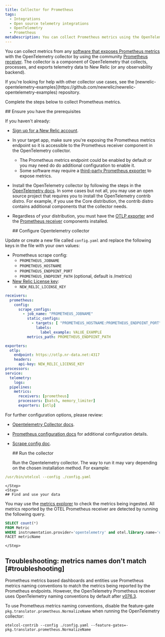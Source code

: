 ```yaml
---
title: Collector for Prometheus
tags:
  - Integrations
  - Open source telemetry integrations
  - OpenTelemetry
  - Prometheus
metaDescription: You can collect Prometheus metrics using the OpenTelemetry collector.
---
```


You can collect metrics from any [software that exposes Prometheus metrics](https://prometheus.io/docs/instrumenting/exporters/) with the OpenTelemetry collector by using the community [Prometheus receiver](https://github.com/open-telemetry/opentelemetry-collector-contrib/tree/main/receiver/prometheusreceiver). The collector is a component of OpenTelemetry that collects, processes, and exports telemetry data to New Relic (or any observability backend).

<Callout variant="tip">
  If you're looking for help with other collector use cases, see the [newrelic-opentelemetry-examples](https://github.com/newrelic/newrelic-opentelemetry-examples) repository.
</Callout>

Complete the steps below to collect Prometheus metrics.

<Steps>
    <Step>
    ## Ensure you have the prerequisites 

If you haven't already:

* [Sign up for a New Relic account](https://newrelic.com/signup).
* In your target app, make sure you're exposing the Prometheus metrics endpoint so it is accessible to the Prometheus receiver component in the OpenTelemetry collector.
  * The Prometheus metrics endpoint could be enabled by default or you may need do do additional configuration to enable it.
  * Some software may require a [third-party Prometheus exporter](https://prometheus.io/docs/instrumenting/exporters/#third-party-exporters) to expose metrics.
* Install the OpenTelemetry collector by following the steps in the [OpenTelemetry docs](https://opentelemetry.io/docs/collector/getting-started/). In some cases but not all, you may use an open source project that requires you to install the OpenTelemetry contrib distro. For example, if you use the Core distribution, the contrib distro contains additional components that the collector needs. 
* Regardless of your distribution, you must have the [OTLP exporter](https://pkg.go.dev/go.opentelemetry.io/collector/exporter/otlpexporter) and the [Prometheus receiver](https://github.com/open-telemetry/opentelemetry-collector-contrib/tree/main/receiver/prometheusreceiver) components installed.

    </Step>
    <Step>
    ## Configure Opentelemetry collector

Update or create a new file called `config.yaml` and replace the following keys in the file with your own values:

* Prometheus scrape config:
    * `PROMETHEUS_JOBNAME`
    * `PROMETHEUS_HOSTNAME`  
    * `PROMETHEUS_ENDPOINT_PORT`
    * `PROMETHEUS_ENDPOINT_PATH`  (optional, default is /metrics)
* [New Relic License key](/docs/apis/intro-apis/new-relic-api-keys/#license-key):
	* `NEW_RELIC_LICENSE_KEY`

```yaml
receivers:
  prometheus:
    config:
      scrape_configs:
        - job_name: "PROMETHEUS_JOBNAME"
          static_configs:
            - targets: [ "PROMETHEUS_HOSTNAME:PROMETHEUS_ENDPOINT_PORT" ]
              labels:
                label_example: VALUE_EXAMPLE
          metrics_path: PROMETHEUS_ENDPOINT_PATH

exporters:
  otlp:
    endpoint: https://otlp.nr-data.net:4317
    headers:
      api-key: NEW_RELIC_LICENSE_KEY
processors:
service:
  telemetry:
    logs:
  pipelines:
    metrics:
      receivers: [prometheus]
      processors: [batch, memory_limiter]
      exporters: [otlp]
```

For further configuration options, please review:

* [Opentelemetry Collector docs](https://opentelemetry.io/docs/collector/configuration/).
* [Prometheus configuration docs](https://prometheus.io/docs/prometheus/latest/configuration/configuration/) for additional configuration details.
* [Scrape config doc](https://prometheus.io/docs/prometheus/latest/configuration/configuration/#scrape_config).

    </Step>
    <Step>
    ## Run the collector 

    Run the Opentelemetry collector. The way to run it may vary depending on the chosen installation method. For example:

```yaml
/usr/bin/otelcol --config ./config.yaml
```

    </Step>
    <Step>
    ## Find and use your data

You may use the [metrics explorer](/docs/query-your-data/explore-query-data/browse-data/introduction-data-explorer) to check the metrics being ingested. All metrics reported by the OTEL Prometheus receiver are detected by running the following query.

```sql
SELECT count(*) 
FROM Metric 
WHERE instrumentation.provider='opentelemetry' and otel.library.name='otelcol/prometheusreceiver' 
FACET metricName 
```

    </Step>
</Steps>

## Troubleshooting: metrics names don't match [#troubleshooting]

  Prometheus metrics based dashboards and entities use Prometheus metrics naming conventions to match the metrics being reported by the Prometheus endpoints. However, the OpenTelemetry Prometheus receiver uses OpenTelemetry naming conventions by default after [v076.3](https://github.com/open-telemetry/opentelemetry-collector-contrib/releases/tag/v0.76.3).

  To use Prometheus metrics naming conventions, disable the feature-gate `pkg.translator.prometheus.NormalizeName` when running the OpenTelemetry collector:

  ```shell
  otelcol-contrib --config ./config.yaml --feature-gates=-pkg.translator.prometheus.NormalizeName
  ```